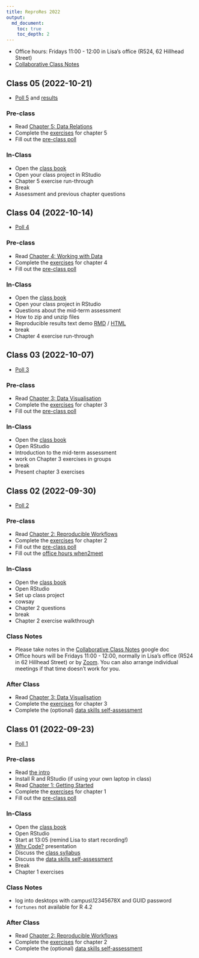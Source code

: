 ```yaml
---
title: ReproRes 2022
output: 
  md_document:
    toc: true
    toc_depth: 2
---
```


* Office hours: Fridays 11:00 - 12:00 in Lisa's office (R524, 62 Hillhead Street)
* [Collaborative Class Notes](https://docs.google.com/document/d/1ZSSg7UjnZGvuR3-gSnYdTEZWPIvuFrRTPLhjpeLtkzc/)

## Class 05 (2022-10-21)

* [Poll 5](https://forms.gle/pmwQZE2KVCfWYXV47) and [results](https://debruine.github.io/reprores_2022/polls/poll-05.html)

### Pre-class

-   Read [Chapter 5: Data Relations](https://psyteachr.github.io/reprores-v3/joins.html)
-   Complete the
    [exercises](https://psyteachr.github.io/reprores-v3/exercises.html)
    for chapter 5
-   Fill out the [pre-class poll](https://forms.gle/pmwQZE2KVCfWYXV47)

### In-Class

-   Open the [class book](https://psyteachr.github.io/reprores-v3/)
-   Open your class project in RStudio
-   Chapter 5 exercise run-through
-   Break
-   Assessment and previous chapter questions

## Class 04 (2022-10-14)

* [Poll 4](https://debruine.github.io/reprores_2022/polls/poll-04.html)

### Pre-class

-   Read [Chapter 4: Working with Data](https://psyteachr.github.io/reprores-v3/data.html)
-   Complete the
    [exercises](https://psyteachr.github.io/reprores-v3/exercises.html)
    for chapter 4
-   Fill out the [pre-class poll](https://forms.gle/yee8TwyKn5PefPkK7)

### In-Class

-   Open the [class book](https://psyteachr.github.io/reprores-v3/)
-   Open your class project in RStudio
-   Questions about the mid-term assessment
-   How to zip and unzip files
-   Reproducible results text demo [RMD](demo.Rmd) / [HTML](demo.html)
-   break
-   Chapter 4 exercise run-through

## Class 03 (2022-10-07)

* [Poll 3](https://debruine.github.io/reprores_2022/polls/poll-03.html)

### Pre-class

-   Read [Chapter 3: Data Visualisation](https://psyteachr.github.io/reprores-v3/ggplot.html)
-   Complete the
    [exercises](https://psyteachr.github.io/reprores-v3/exercises.html)
    for chapter 3
-   Fill out the [pre-class poll](https://forms.gle/RzuYHaA9jpkStner6)

### In-Class

-   Open the [class book](https://psyteachr.github.io/reprores-v3/)
-   Open RStudio
-   Introduction to the mid-term assessment
-   work on Chapter 3 exercises in groups
-   break
-   Present chapter 3 exercises

## Class 02 (2022-09-30)

* [Poll 2](https://debruine.github.io/reprores_2022/polls/poll-02.html)

### Pre-class

-   Read [Chapter 2: Reproducible
    Workflows](https://psyteachr.github.io/reprores-v3/repro.html)
-   Complete the
    [exercises](https://psyteachr.github.io/reprores-v3/exercises.html)
    for chapter 2
-   Fill out the [pre-class poll](https://forms.gle/6ZiotbRgWPy79nhs9)
-   Fill out the [office hours when2meet](https://www.when2meet.com/?16977819-cpkIB)

### In-Class

-   Open the [class book](https://psyteachr.github.io/reprores-v3/)
-   Open RStudio
-   Set up class project
-   cowsay
-   Chapter 2 questions
-   break
-   Chapter 2 exercise walkthrough

### Class Notes

-   Please take notes in the [Collaborative Class Notes](https://docs.google.com/document/d/1ZSSg7UjnZGvuR3-gSnYdTEZWPIvuFrRTPLhjpeLtkzc/) google doc
-   Office hours will be Fridays 11:00 - 12:00, normally in Lisa's office (R524 in 62 Hillhead Street) or by [Zoom](https://uofglasgow.zoom.us/my/debruine). You can also arrange individual meetings if that time doesn't work for you.

### After Class

-   Read [Chapter 3: Data Visualisation](https://psyteachr.github.io/reprores-v3/ggplot.html)
-   Complete the
    [exercises](https://psyteachr.github.io/reprores-v3/exercises.html)
    for chapter 3
-   Complete the (optional) [data skills
    self-assessment](https://moodle.gla.ac.uk/mod/assign/view.php?id=3103593)

## Class 01 (2022-09-23)
<!--
* [Recording](): check the Teams channel for the recording passcode
-->
* [Poll 1](https://debruine.github.io/reprores_2022/polls/poll-01.html)

### Pre-class 

- Read [the intro](https://psyteachr.github.io/reprores-v3/) 
- Install R and RStudio (if using your own laptop in class)
- Read [Chapter 1: Getting Started](https://psyteachr.github.io/reprores-v3/intro.html) 
- Complete the [exercises](https://psyteachr.github.io/reprores-v3/exercises.html) for chapter 1
- Fill out the [pre-class poll](https://forms.gle/m6MuVqLpxoakyCGk7)

### In-Class

- Open the [class book](https://psyteachr.github.io/reprores-v3/)
- Open RStudio 
- Start at 13:05 (remind Lisa to start recording!)
- [Why Code?](https://debruine.github.io/why-code/) presentation
- Discuss the [class syllabus](https://moodle.gla.ac.uk/course/view.php?id=33447&section=1)
- Discuss the [data skills self-assessment](https://moodle.gla.ac.uk/mod/assign/view.php?id=3103593)
- Break
- Chapter 1 exercises

### Class Notes

- log into desktops with campus\12345678X and GUID password
- `fortunes` not available for R 4.2


### After Class

- Read [Chapter 2: Reproducible Workflows](https://psyteachr.github.io/reprores-v3/repro.html)
- Complete the [exercises](https://psyteachr.github.io/reprores-v3/exercises.html) for chapter 2
- Complete the (optional) [data skills self-assessment](https://moodle.gla.ac.uk/mod/assign/view.php?id=3103593)
